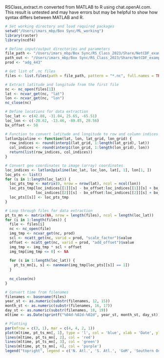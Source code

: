 RSClass_extract.m converted from MATLAB to R using chat.openAI.com.
This result is untested and may have errors but may be helpful to show how syntax differs between MATLAB and R.

```r
# Set working directory and load required packages
setwd("/Users/imars_mbp/Box Sync/ML_working")
library(raster)
library(ncdf4)

# Define input/output directories and parameters
file_path <- "/Users/imars_mbp/Box Sync/RS_Class_2023/Share/NetCDF_examples/4km_adg443_MO_means/"
path_out <- "/Users/imars_mbp/Box Sync/RS_Class_2023/Share/NetCDF_examples/4km_adg443_MO_means/out/"
prod <- "adg_443"

# Get list of .nc files
files <- list.files(path = file_path, pattern = "*.nc", full.names = TRUE)

# Extract latitude and longitude from the first file
nc <- nc_open(files[1])
lat <- ncvar_get(nc, "lat")
lon <- ncvar_get(nc, "lon")
nc_close(nc)

# Define locations for data extraction
loc_lat <- c(42.88, -31.04, 25.65, -65.51)
loc_lon <- c(-28.62, -13.46, -89.85, 28.56)
bx_offset <- 50

# Function to convert latitude and longitude to row and column indices
latlon2pixline <- function(lat, lon, lat_grid, lon_grid) {
  row_indices <- round(interp1(lat_grid, 1:length(lat_grid), lat))
  col_indices <- round(interp1(lon_grid, 1:length(lon_grid), lon))
  return(list(row_indices, col_indices))
}

# Convert geo coordinates to image (array) coordinates
loc_indices <- latlon2pixline(loc_lat, loc_lon, lat[, 1], lon[1, ])
loc_pts <- list()
for (s in 1:length(loc_lat)) {
  loc_pts_tmp <- matrix(0, nrow = nrow(lat), ncol = ncol(lon))
  loc_pts_tmp[loc_indices[[1]][s] - bx_offset:loc_indices[[1]][s] + bx_offset,
              loc_indices[[2]][s] - bx_offset:loc_indices[[2]][s] + bx_offset] <- 1
  loc_pts[[s]] <- loc_pts_tmp
}

# Loop through files for data extraction
pt_ts_mn <- matrix(NA, nrow = length(files), ncol = length(loc_lat))
for (i in 1:length(files)) {
  file <- files[i]
  nc <- nc_open(file)
  img_tmp <- ncvar_get(nc, prod)
  scl <- ncatt_get(nc, varid = prod, "scale_factor")$value
  offset <- ncatt_get(nc, varid = prod, "add_offset")$value
  img_tmp <- img_tmp * scl + offset
  img_tmp[img_tmp <= 0] <- NA
  
  for (s in 1:length(loc_lat)) {
    pt_ts_mn[i, s] <- nanmean(img_tmp[loc_pts[[s]] == 1])
  }
  
  nc_close(nc)
}

# Convert time from filenames
filenames <- basename(files)
year_st <- as.numeric(substr(filenames, 12, 15))
month_st <- as.numeric(substr(filenames, 16, 17))
day_st <- as.numeric(substr(filenames, 18, 19))
mltime <- as.Date(sprintf("%04d-%02d-%02d", year_st, month_st, day_st))

# Plotting
par(mfrow = c(3, 1), mar = c(4, 4, 2, 1))
plot(mltime, pt_ts_mn[, 1], type = 'l', col = 'blue', xlab = 'Date', ylab = 'N. Atl.', main = '2015 monthly Chl time-series')
lines(mltime, pt_ts_mn[, 2], col = 'red')
lines(mltime, pt_ts_mn[, 3], col = 'green')
lines(mltime, pt_ts_mn[, 4], col = 'purple')
legend("topright", legend = c('N. Atl.', 'S. Atl.', 'GoM', 'Southern Ocean'), col = c('blue', 'red', 'green', 'purple'), lty = 1)
```
